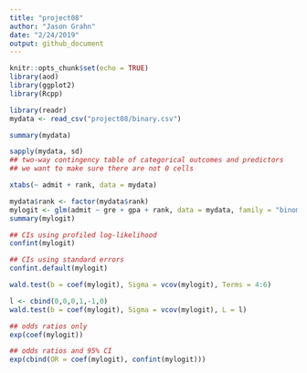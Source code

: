 ```yaml
---
title: "project08"
author: "Jason Grahn"
date: "2/24/2019"
output: github_document
---
```


```r
knitr::opts_chunk$set(echo = TRUE)
library(aod) 
library(ggplot2) 
library(Rcpp)
```


```r
library(readr)
mydata <- read_csv("project08/binary.csv")
```

```r
summary(mydata) 

sapply(mydata, sd) 
## two-way contingency table of categorical outcomes and predictors 
## we want to make sure there are not 0 cells 

xtabs(~ admit + rank, data = mydata)
```

```r
mydata$rank <- factor(mydata$rank) 
mylogit <- glm(admit ~ gre + gpa + rank, data = mydata, family = "binomial")
summary(mylogit)
```

```r
## CIs using profiled log-likelihood 
confint(mylogit) 

## CIs using standard errors 
confint.default(mylogit)
```

```r
wald.test(b = coef(mylogit), Sigma = vcov(mylogit), Terms = 4:6)
```

```r
l <- cbind(0,0,0,1,-1,0) 
wald.test(b = coef(mylogit), Sigma = vcov(mylogit), L = l)
```

```r
## odds ratios only 
exp(coef(mylogit)) 

## odds ratios and 95% CI 
exp(cbind(OR = coef(mylogit), confint(mylogit)))
```

